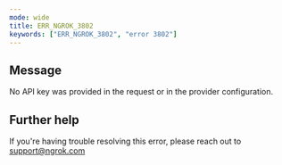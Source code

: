 ```yaml
---
mode: wide
title: ERR_NGROK_3802
keywords: ["ERR_NGROK_3802", "error 3802"]
---
```


## Message

No API key was provided in the request or in the provider configuration.

## Further help

If you're having trouble resolving this error, please reach out to [support@ngrok.com](mailto:support@ngrok.com?subject=Help%20with%20ERR_NGROK_3802)
